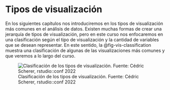 # Tipos de visualización

En los siguientes capítulos nos introduciremos en los tipos de visualización más comunes en el análisis de datos. Existen muchas formas de crear una jerarquía de tipos de visualización, pero en este curso nos enfocaremos en una clasificación según el tipo de visualización y la cantidad de variables que se desean representar. En este sentido, la @fig-vis-classification muestra una clasificación de algunas de las visualizaciones más comunes y que veremos a lo largo del curso.

![Clasificación de los tipos de visualización. Fuente: Cédric Scherer, rstudio::conf 2022](images/cheatsheet-visualization.jpg){#fig-vis-classification fig-align="center"}

